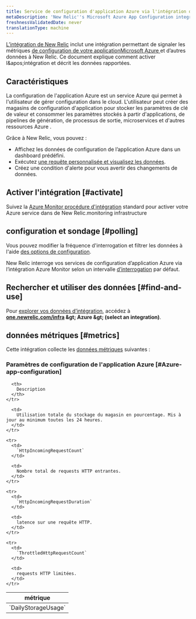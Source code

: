 ```yaml
---
title: Service de configuration d'application Azure via l'intégration d'Azure Monitor
metaDescription: 'New Relic''s Microsoft Azure App Configuration integration: what data it reports and how to enable it.'
freshnessValidatedDate: never
translationType: machine
---
```


[L’intégration de New Relic](/docs/infrastructure/introduction-infra-monitoring) inclut une intégration permettant de signaler les métriques [de configuration de votre applicationMicrosoft Azure ](https://learn.microsoft.com/en-us/azure/azure-app-configuration/)et d’autres données à New Relic. Ce document explique comment activer l&amp;apos;intégration et décrit les données rapportées.

## Caractéristiques

La configuration de l&apos;application Azure est un service Azure qui permet à l&apos;utilisateur de gérer configuration dans le cloud. L&apos;utilisateur peut créer des magasins de configuration d&apos;application pour stocker les paramètres de clé de valeur et consommer les paramètres stockés à partir d&apos;applications, de pipelines de génération, de processus de sortie, microservices et d&apos;autres ressources Azure .

Grâce à New Relic, vous pouvez :

* Affichez les données de configuration de l’application Azure dans un dashboard prédéfini.
* Exécutez [une requête personnalisée et visualisez les données](/docs/infrastructure/integrations-getting-started/getting-started/use-integration-data-new-relic-insights).
* Créez une condition d&apos;alerte pour vous avertir des changements de données.

## Activer l&apos;intégration [#activate]

Suivez la [Azure Monitor procédure d&apos;intégration](/docs/infrastructure/microsoft-azure-integrations/azure-integrations-list/azure-monitor) standard pour activer votre Azure service dans de New Relic.monitoring infrastructure

## configuration et sondage [#polling]

Vous pouvez modifier la fréquence d&apos;interrogation et filtrer les données à l&apos;aide [des options de configuration](/docs/infrastructure/microsoft-azure-integrations/azure-integrations-list/azure-monitor/#settings).

New Relic interroge vos services de configuration d’application Azure via l’intégration Azure Monitor selon un intervalle [d’interrogation](/docs/infrastructure/microsoft-azure-integrations/azure-integrations-list/azure-monitor/#settings) par défaut.

## Rechercher et utiliser des données [#find-and-use]

Pour [explorer vos données d’intégration](/docs/infrastructure/integrations/find-use-infrastructure-integration-data), accédez à <DNT>**[one.newrelic.com/infra](https://one.newrelic.com/infra) &amp;gt; Azure &amp;gt; (select an integration)**</DNT>.

## données métriques [#metrics]

Cette intégration collecte les [données métriques](/docs/infrastructure/integrations-getting-started/getting-started/understand-integration-data-data-types#metric) suivantes :

### Paramètres de configuration de l&apos;application Azure [#Azure-app-configuration]

<table>
  <thead>
    <tr>
      <th style={{ width: "300px" }}>
        métrique
      </th>

      <th>
        Description
      </th>
    </tr>
  </thead>

  <tbody>
    <tr>
      <td>
        `DailyStorageUsage`
      </td>

      <td>
        Utilisation totale du stockage du magasin en pourcentage. Mis à jour au minimum toutes les 24 heures.
      </td>
    </tr>

    <tr>
      <td>
        `HttpIncomingRequestCount`
      </td>

      <td>
        Nombre total de requests HTTP entrantes.
      </td>
    </tr>

    <tr>
      <td>
        `HttpIncomingRequestDuration`
      </td>

      <td>
        latence sur une requête HTTP.
      </td>
    </tr>

    <tr>
      <td>
        `ThrottledHttpRequestCount`
      </td>

      <td>
        requests HTTP limitées.
      </td>
    </tr>
  </tbody>
</table>